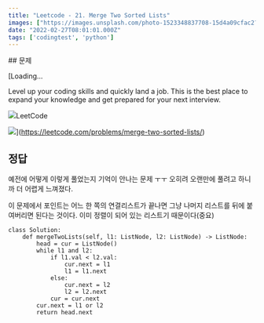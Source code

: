 ```yaml
---
title: "Leetcode - 21. Merge Two Sorted Lists"
images: ["https://images.unsplash.com/photo-1523348837708-15d4a09cfac2?crop=entropy&cs=tinysrgb&fit=max&fm=jpg&ixid=MnwxMTc3M3wwfDF8c2VhcmNofDQxfHxzb3J0fGVufDB8fHx8MTY0NTk0ODg5Ng&ixlib=rb-1.2.1&q=80&w=2000"]
date: "2022-02-27T08:01:01.000Z"
tags: ['codingtest', 'python']
---
```


<TOCInline toc={props.toc} asDisclosure />
## 문제

[Loading...

Level up your coding skills and quickly land a job. This is the best place to expand your knowledge and get prepared for your next interview.

![](https://leetcode.com/favicon-192x192.png)LeetCode

![](https://leetcode.com/static/images/LeetCode_Sharing.png)](https://leetcode.com/problems/merge-two-sorted-lists/)

## 정답

예전에 어떻게 이렇게 풀었는지 기억이 안나는 문제 ㅜㅜ 오히려 오랜만에 풀려고 하니까 더 어렵게 느껴졌다.

이 문제에서 포인트는 어느 한 쪽의 연결리스트가 끝나면 그냥 나머지 리스트를 뒤에 붙여버리면 된다는 것이다. 이미 정렬이 되어 있는 리스트기 때문이다(중요)

```
class Solution:
    def mergeTwoLists(self, l1: ListNode, l2: ListNode) -> ListNode:
        head = cur = ListNode()
        while l1 and l2:
            if l1.val < l2.val:
                cur.next = l1
                l1 = l1.next
            else:
                cur.next = l2
                l2 = l2.next
            cur = cur.next
        cur.next = l1 or l2
        return head.next
```
